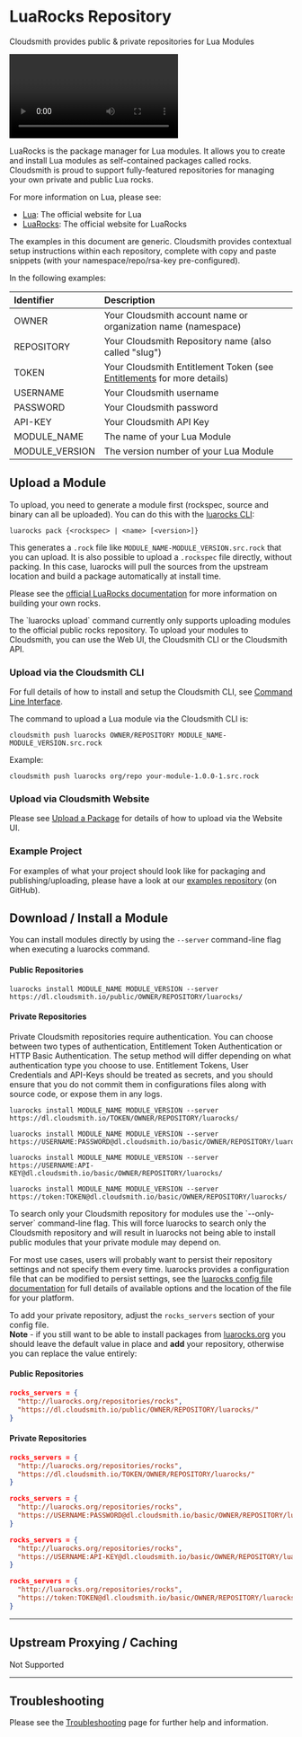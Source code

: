 
# LuaRocks Repository

Cloudsmith provides public & private repositories for Lua Modules

<Video wistiaId="42a07opavi"></Video>

LuaRocks is the package manager for Lua modules. It allows you to create and install Lua modules as self-contained packages called rocks. Cloudsmith is proud to support fully-featured repositories for managing your own private and public Lua rocks.

For more information on Lua, please see:

- [Lua](https://www.lua.org/): The official website for Lua
- [LuaRocks](https://luarocks.org/): The official website for LuaRocks

<Note variant="note" headline="Contextual Documentation">
The examples in this document are generic. Cloudsmith provides contextual setup instructions within each repository, complete with copy and paste snippets (with your namespace/repo/rsa-key pre-configured).
</Note>

In the following examples: 

| Identifier     | Description                                                                               |
| :------------- | :---------------------------------------------------------------------------------------- |
| OWNER          | Your Cloudsmith account name or organization name (namespace)                             |
| REPOSITORY     | Your Cloudsmith Repository name (also called "slug")                                      |
| TOKEN          | Your Cloudsmith Entitlement Token (see [Entitlements](/distributing-your-software/entitlement-tokens) for more details) |
| USERNAME       | Your Cloudsmith username                                                                  |
| PASSWORD       | Your Cloudsmith password                                                                  |
| API-KEY        | Your Cloudsmith API Key                                                                   |
| MODULE_NAME    | The name of your Lua Module                                                               |
| MODULE_VERSION | The version number of your Lua Module                                                     |


## Upload a Module

To upload, you need to generate a module first (rockspec, source and binary can all be uploaded). You can do this with the [luarocks CLI](https://github.com/luarocks/luarocks/wiki/pack):

```shell
luarocks pack {<rockspec> | <name> [<version>]}
```

This generates a `.rock` file like `MODULE_NAME-MODULE_VERSION.src.rock` that you can upload. It is also possible to upload a `.rockspec` file directly, without packing. In this case, luarocks will pull the sources from the upstream location and build a package automatically at install time.

Please see the [official LuaRocks documentation](https://github.com/luarocks/luarocks/wiki/Creating-a-rock) for more information on building your own rocks.

<Note variant="note" headline="Note">
The `luarocks upload` command currently only supports uploading modules to the official public rocks repository.  To upload your modules to Cloudsmith, you can use the Web UI, the Cloudsmith CLI or the Cloudsmith API.
</Note>


### Upload via the Cloudsmith CLI

For full details of how to install and setup the Cloudsmith CLI, see [Command Line Interface](/getting-started/cli).

The command to upload a Lua module via the Cloudsmith CLI is: 

```shell
cloudsmith push luarocks OWNER/REPOSITORY MODULE_NAME-MODULE_VERSION.src.rock
```

Example: 

```shell
cloudsmith push luarocks org/repo your-module-1.0.0-1.src.rock
```

### Upload via Cloudsmith Website

Please see [Upload a Package](/artifacts/package-upload) for details of how to upload via the Website UI.

### Example Project

For examples of what your project should look like for packaging and publishing/uploading, please have a look at our [examples repository](http://github.com/cloudsmith-io/cloudsmith-examples) (on GitHub). 

## Download / Install a Module

You can install modules directly by using the `--server` command-line flag when executing a luarocks command.

#### Public Repositories

```shell
luarocks install MODULE_NAME MODULE_VERSION --server https://dl.cloudsmith.io/public/OWNER/REPOSITORY/luarocks/
```

#### Private Repositories

<Note variant="note" headline="Private Repositories">
Private Cloudsmith repositories require authentication.  You can choose between two types of authentication, Entitlement Token Authentication or HTTP Basic Authentication. 
The setup method will differ depending on what authentication type you choose to use.
</Note>

<Note variant="warning" headline="Warning">
Entitlement Tokens, User Credentials and API-Keys should be treated as secrets, and you should ensure that you do not commit them in configurations files along with source code, or expose them in any logs.
</Note>

```shell Entitlement Token Auth
luarocks install MODULE_NAME MODULE_VERSION --server https://dl.cloudsmith.io/TOKEN/OWNER/REPOSITORY/luarocks/
```
```shell HTTP Basic Auth (User & Pass)
luarocks install MODULE_NAME MODULE_VERSION --server https://USERNAME:PASSWORD@dl.cloudsmith.io/basic/OWNER/REPOSITORY/luarocks/
```
```shell HTTP Basic Auth (API-Key)
luarocks install MODULE_NAME MODULE_VERSION --server https://USERNAME:API-KEY@dl.cloudsmith.io/basic/OWNER/REPOSITORY/luarocks/
```
```shell HTTP Basic Auth (Token)
luarocks install MODULE_NAME MODULE_VERSION --server https://token:TOKEN@dl.cloudsmith.io/basic/OWNER/REPOSITORY/luarocks/
```

<Note variant="note" headline="Note">
To search only your Cloudsmith repository for modules use the `--only-server` command-line flag. This will force luarocks to search only the Cloudsmith repository and will result in luarocks not being able to install public modules that your private module may depend on.
</Note>

For most use cases, users will probably want to persist their repository settings and not specify them every time. luarocks provides a configuration file that can be modified to persist settings, see the [luarocks config file documentation](https://github.com/luarocks/luarocks/wiki/Config-file-format) for full details of available options and the location of the file for your platform.

To add your private repository, adjust the `rocks_servers` section of your config file.  
**Note** - if you still want to be able to install packages from [luarocks.org](https://luarocks.org/) you should leave the default value in place and **add** your repository, otherwise you can replace the value entirely:

#### Public Repositories

```json
rocks_servers = {
  "http://luarocks.org/repositories/rocks",
  "https://dl.cloudsmith.io/public/OWNER/REPOSITORY/luarocks/"
}
```

#### Private Repositories

```json Entitlement Token Auth
rocks_servers = {
  "http://luarocks.org/repositories/rocks",
  "https://dl.cloudsmith.io/TOKEN/OWNER/REPOSITORY/luarocks/"
}
```
```json HTTP Basic Auth (User & Pass)
rocks_servers = {
  "http://luarocks.org/repositories/rocks",
  "https://USERNAME:PASSWORD@dl.cloudsmith.io/basic/OWNER/REPOSITORY/luarocks/"
}
```
```json HTTP Basic Auth (API-Key)
rocks_servers = {
  "http://luarocks.org/repositories/rocks",
  "https://USERNAME:API-KEY@dl.cloudsmith.io/basic/OWNER/REPOSITORY/luarocks/"
}
```
```json HTTP Basic Auth (Token)
rocks_servers = {
  "http://luarocks.org/repositories/rocks",
  "https://token:TOKEN@dl.cloudsmith.io/basic/OWNER/REPOSITORY/luarocks/"
}
```

***

## Upstream Proxying / Caching

<span class="cs-tag cs-tag-dark-grey">Not Supported</span>

***

## Troubleshooting

Please see the [Troubleshooting](doc:troubleshooting-overview) page for further help and information.
